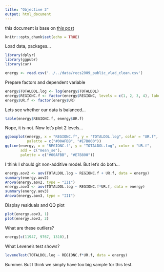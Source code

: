 ```yaml
---
title: "Objective 2"
output: html_document
---
```


this document is base on [this post](http://www.sthda.com/english/wiki/two-way-anova-test-in-r)

```r
knitr::opts_chunk$set(echo = TRUE)
```

Load data, packages...

```r
library(dplyr)
library(ggpubr)
library(car)

energy <- read.csv('../../data/recs2009_public_vlad_clean.csv')
```

Prepare factors and dependent variable

```r
energy$TOTALDOL.log <- log(energy$TOTALDOL)
energy$REGIONC.f <- factor(energy$REGIONC, levels = c(1, 2, 3, 4), labels = c("NE", "MW", "S", "W"))
energy$UR.f <- factor(energy$UR)
```

Lets see whether our data is balanced...

```r
table(energy$REGIONC.f, energy$UR.f)
```

Nope, it is not. Now let's plot 2 levels...

```r
ggboxplot(energy, x = "REGIONC.f", y = "TOTALDOL.log", color = "UR.f",
          palette = c("#00AFBB", "#E7B800"))
ggline(energy, x = "REGIONC.f", y = "TOTALDOL.log", color = "UR.f",
       add = c("mean_se"),
       palette = c("#00AFBB", "#E7B800"))
```

I think I should git non-additive model. But let's do both...

```r
energy.aov2 <- aov(TOTALDOL.log ~ REGIONC.f + UR.f, data = energy)
summary(energy.aov2)
Anova(energy.aov2, type = "III")
energy.aov3 <- aov(TOTALDOL.log ~ REGIONC.f*UR.f, data = energy)
summary(energy.aov3)
Anova(energy.aov3, type = "III")
```

Display residuals and QQ plot

```r
plot(energy.aov3, 1)
plot(energy.aov3, 2)
```

What are these outliers?

```r
energy[c(11947, 9767, 1310),]
```

What Levene's test shows?

```r
leveneTest(TOTALDOL.log ~ REGIONC.f*UR.f, data = energy)
```

Bummer. But I think we simply have too big sample for this test.